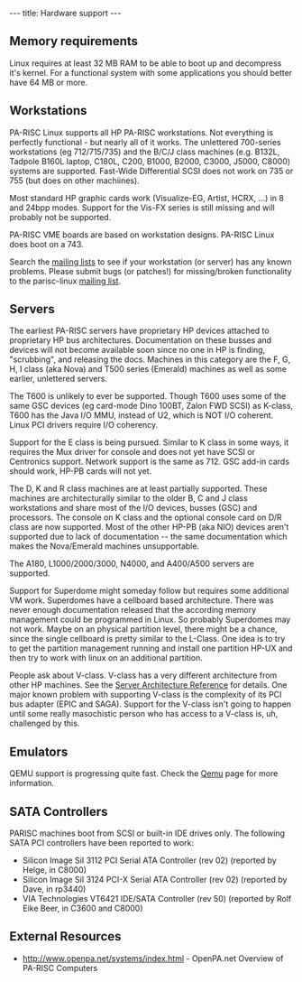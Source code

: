 ---
title: Hardware support
---

== Memory requirements ==

Linux requires at least 32 MB RAM to be able to boot up and decompress it's kernel.
For a functional system with some applications you should better have 64 MB or more. 

== Workstations ==

PA-RISC Linux supports all HP PA-RISC workstations. Not everything is perfectly functional - but nearly all of it works.
The unlettered 700-series workstations (eg 712/715/735) and the B/C/J class machines (e.g. B132L, Tadpole B160L laptop, C180L, C200, B1000, B2000, C3000, J5000, C8000) systems are supported.
Fast-Wide Differential SCSI does not work on 735 or 755 (but does on other machiines).

Most standard HP graphic cards work (Visualize-EG, Artist, HCRX, ...) in 8 and 24bpp modes.
Support for the Vis-FX series is still missing and will probably not be supported. 

PA-RISC VME boards are based on workstation designs. PA-RISC Linux does boot on a 743.

Search the [[Mailing_lists|mailing lists]] to see if your workstation (or server) has any known problems.
Please submit bugs (or patches!) for missing/broken functionality to the parisc-linux [[Mailing_lists|mailing list]].

== Servers ==

The earliest PA-RISC servers have proprietary HP devices attached to proprietary HP bus architectures. Documentation on these busses and devices will not become available soon since no one in HP is finding, "scrubbing", and releasing the docs. Machines in this category are the F, G, H, I class (aka Nova) and T500 series (Emerald) machines as well as some earlier, unlettered servers.

The T600 is unlikely to ever be supported. Though T600 uses some of the same GSC devices (eg card-mode Dino 100BT, Zalon FWD SCSI) as K-class, T600 has the Java I/O MMU, instead of U2, which is NOT I/O coherent. Linux PCI drivers require I/O coherency.

Support for the E class is being pursued. Similar to K class in some ways, it requires the Mux driver for console and does not yet have SCSI or Centronics support. Network support is the same as 712. GSC add-in cards should work, HP-PB cards will not yet.

The D, K and R class machines are at least partially supported. These machines are architecturally similar to the older B, C and J class workstations and share most of the I/O devices, busses (GSC) and processors. The console on K class and the optional console card on D/R class are now supported. Most of the other HP-PB (aka NIO) devices aren't supported due to lack of documentation -- the same documentation which makes the Nova/Emerald machines unsupportable.

The A180, L1000/2000/3000, N4000, and A400/A500 servers are supported.

Support for Superdome might someday follow but requires some additional VM work. Superdomes have a cellboard based architecture. There was never enough documentation released that the according memory management could be programmed in Linux.
So probably Superdomes may not work. Maybe on an physical partition level, there might be a chance, since the single cellboard is pretty similar to the L-Class.  One idea is to try to get the partition management running and install one partition HP-UX and then try to work with linux on an additional partition.

People ask about V-class. V-class has a very different architecture from other HP machines. See the [http://docs.hp.com/hpux/hw/  Server Architecture Reference] for details. One major known problem with supporting V-class is the complexity of its PCI bus adapter (EPIC and SAGA). Support for the V-class isn't going to happen until some really masochistic person who has access to a V-class is, uh, challenged by this.

== Emulators ==

QEMU support is progressing quite fast. Check the [[Qemu]] page for more information.

== SATA Controllers ==

PARISC machines boot from SCSI or built-in IDE drives only.
The following SATA PCI controllers have been reported to work:
* Silicon Image SiI 3112 PCI Serial ATA Controller (rev 02) (reported by Helge, in C8000)
* Silicon Image SiI 3124 PCI-X Serial ATA Controller (rev 02) (reported by Dave, in rp3440)
* VIA Technologies VT6421 IDE/SATA Controller (rev 50) (reported by Rolf Eike Beer, in C3600 and C8000)

== External Resources ==

* http://www.openpa.net/systems/index.html - OpenPA.net Overview of PA-RISC Computers
